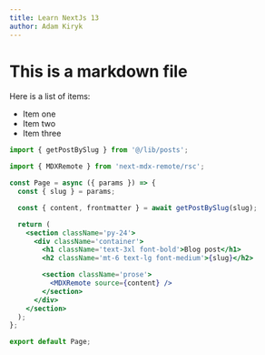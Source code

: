 ```yaml
---
title: Learn NextJs 13
author: Adam Kiryk
---
```


# This is a markdown file

<Newsletter />

Here is a list of items:

- Item one
- Item two
- Item three

```jsx
import { getPostBySlug } from '@/lib/posts';

import { MDXRemote } from 'next-mdx-remote/rsc';

const Page = async ({ params }) => {
  const { slug } = params;

  const { content, frontmatter } = await getPostBySlug(slug);

  return (
    <section className='py-24'>
      <div className='container'>
        <h1 className='text-3xl font-bold'>Blog post</h1>
        <h2 className='mt-6 text-lg font-medium'>{slug}</h2>

        <section className='prose'>
          <MDXRemote source={content} />
        </section>
      </div>
    </section>
  );
};

export default Page;
```

